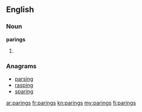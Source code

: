 ==English==

===Noun===
'''parings'''

# {{plural of|[[paring]]}}

===Anagrams===
* [[parsing#English|parsing]]
* [[rasping#English|rasping]]
* [[sparing#English|sparing]]

[[ar:parings]]
[[fr:parings]]
[[kn:parings]]
[[my:parings]]
[[fi:parings]]